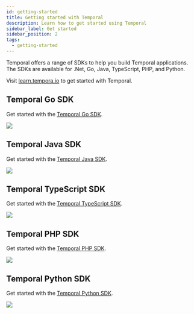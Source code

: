 ```yaml
---
id: getting-started
title: Getting started with Temporal
description: Learn how to get started using Temporal
sidebar_label: Get started
sidebar_position: 2
tags:
  - getting-started
---
```


Temporal offers a range of SDKs to help you build Temporal applications.
The SDKs are available for .Net, Go, Java, TypeScript, PHP, and Python.

Visit [learn.tempora.io](https://learn.temporal.io/getting_started) to get started with Temporal.


## Temporal Go SDK

Get started with the [Temporal Go SDK](/dev-guide/go/introduction).

[![](/get-started/go.svg)](/dev-guide/go/introduction)

## Temporal Java SDK

Get started with the [Temporal Java SDK](/dev-guide/java/introduction).

[![](/get-started/java.svg)](/dev-guide/java/introduction)

## Temporal TypeScript SDK

Get started with the [Temporal TypeScript SDK](/dev-guide/typescript/introduction).

[![](/get-started/typescript.svg)](/dev-guide/typescript/introduction)

## Temporal PHP SDK

Get started with the [Temporal PHP SDK](/dev-guide/php/foundations).

[![](/get-started/php.svg)](/dev-guide/php/foundations)

## Temporal Python SDK

Get started with the [Temporal Python SDK](/dev-guide/python/introduction).

[![](/get-started/python.svg)](/dev-guide/python/introduction)

<!--
[![](/get-started/dotnet.svg)](/dev-guide/dotnet/introduction)
Get started with the [Temporal .NET SDK](/dev-guide/dotnet/introduction).
[![](/get-started/ruby.svg)](/dev-guide/ruby/introduction)
-->
